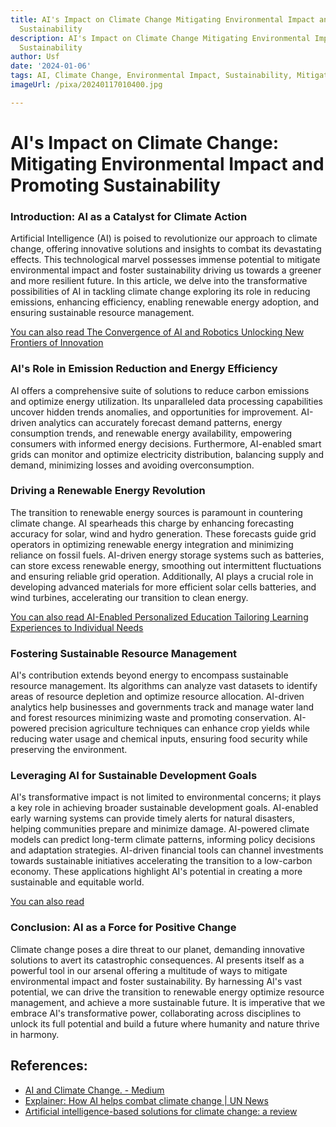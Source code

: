 ```yaml
---
title: AI's Impact on Climate Change Mitigating Environmental Impact and Promoting
  Sustainability
description: AI's Impact on Climate Change Mitigating Environmental Impact and Promoting
  Sustainability
author: Usf
date: '2024-01-06'
tags: AI, Climate Change, Environmental Impact, Sustainability, Mitigation
imageUrl: /pixa/20240117010400.jpg

---
```

# AI's  Impact on Climate Change: Mitigating Environmental Impact and Promoting Sustainability

### Introduction: AI  as a Catalyst for Climate Action

Artificial Intelligence (AI) is poised to revolutionize our  approach  to climate change, offering innovative solutions  and insights to combat its devastating effects. This  technological marvel  possesses immense potential to mitigate environmental impact and foster sustainability driving us towards a greener and more resilient future. In this article,  we delve into the transformative possibilities of AI in  tackling climate change exploring its  role in reducing emissions, enhancing efficiency, enabling renewable  energy  adoption, and  ensuring sustainable resource management.

[You can also read  The Convergence of AI and Robotics  Unlocking New Frontiers of Innovation](The%20Convergence%20of%20AI%20and%20Robotics%20Unlocking%20New%20Frontiers%20of%20Innovation)


### AI's Role in  Emission Reduction and  Energy Efficiency

AI offers a comprehensive suite of solutions to reduce carbon emissions and optimize energy utilization. Its unparalleled data processing capabilities uncover hidden  trends  anomalies, and opportunities  for improvement. AI-driven analytics can accurately forecast demand patterns, energy consumption trends, and  renewable energy availability, empowering consumers with informed energy decisions. Furthermore, AI-enabled smart grids can monitor  and optimize electricity distribution, balancing supply and demand, minimizing losses and avoiding  overconsumption.

### Driving a Renewable Energy Revolution

The transition to renewable  energy sources is paramount in countering climate change. AI spearheads this charge by enhancing forecasting accuracy for solar, wind and hydro generation. These forecasts guide grid operators in optimizing renewable energy  integration and minimizing reliance on  fossil fuels. AI-driven energy storage systems such as batteries, can store excess renewable energy, smoothing out intermittent fluctuations and ensuring reliable grid operation. Additionally, AI plays a crucial role in developing  advanced materials for more efficient solar  cells batteries, and wind turbines, accelerating our transition to clean  energy.

[You can  also read  AI-Enabled Personalized  Education Tailoring  Learning Experiences to Individual Needs](AI-Enabled%20Personalized%20Education%20Tailoring%20Learning%20Experiences%20to%20Individual%20Needs)


### Fostering Sustainable Resource Management

AI's  contribution extends beyond energy to encompass sustainable resource management. Its algorithms can  analyze vast datasets to identify areas of resource depletion and optimize resource allocation. AI-driven analytics help businesses and governments track and manage water land and forest resources minimizing waste and promoting conservation. AI-powered precision agriculture techniques can enhance crop yields while reducing water usage and chemical inputs, ensuring food security while  preserving the environment.

### Leveraging  AI for Sustainable Development Goals

AI's transformative impact is not limited to environmental concerns; it plays a key role in achieving broader sustainable development goals. AI-enabled early  warning systems can provide timely alerts for natural disasters, helping  communities prepare and minimize damage. AI-powered climate models can predict long-term climate patterns, informing policy decisions and adaptation strategies. AI-driven financial tools can channel investments towards sustainable initiatives accelerating the  transition  to a low-carbon economy. These applications highlight AI's potential  in creating a more sustainable  and equitable world.

[You can also read ]()


### Conclusion: AI as a  Force for Positive Change

Climate change poses a dire threat to our planet, demanding innovative solutions to avert its  catastrophic consequences. AI presents itself as a powerful tool in our arsenal offering a multitude of  ways to mitigate environmental impact and foster sustainability. By harnessing AI's vast potential, we can drive  the transition to renewable energy optimize resource management, and  achieve  a  more  sustainable future. It is imperative that we embrace  AI's transformative power, collaborating across disciplines to unlock its full potential  and build  a future where humanity and nature thrive in harmony.

## References:
- [AI and Climate Change. - Medium](https://medium.com/@emmaja/ai-and-climate-change-0dfcaa8061e0)
- [Explainer: How AI helps combat climate change | UN News](https://news.un.org/en/story/2023/11/1143187)
- [Artificial intelligence-based solutions for climate change: a review](https://link.springer.com/article/10.1007/s10311-023-01617-y)
